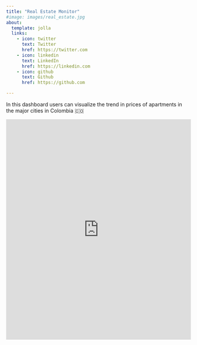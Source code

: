 ```yaml
---
title: "Real Estate Monitor"
#image: images/real_estate.jpg
about:
  template: jolla
  links:
    - icon: twitter
      text: Twitter
      href: https://twitter.com
    - icon: linkedin
      text: LinkedIn
      href: https://linkedin.com
    - icon: github
      text: Github
      href: https://github.com

---
```


In this dashboard users can visualize the trend in prices of apartments in the major cities in Colombia 🇨🇴


<iframe title="mobuzu-pbi" width="100%" height="600" src="https://app.powerbi.com/view?r=eyJrIjoiZWI1YzJjMTktNWQzNy00NzlhLTgxNTktYWMxY2RiMjI5ZDIzIiwidCI6ImM1ZDQwN2ZhLTNkZmItNDJjNy05MjYyLWRmODhkNWZlOTc1YSJ9" frameborder="0" allowFullScreen="true"></iframe>
